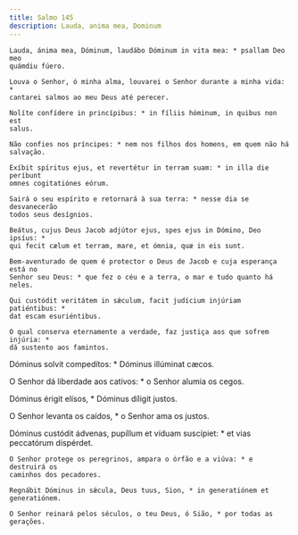 ```yaml
---
title: Salmo 145
description: Lauda, anima mea, Dominum
---
```


<div class="side-by-side not-content">

    Lauda, ánima mea, Dóminum, laudábo Dóminum in vita mea: * psallam Deo meo
    quámdiu fúero.

    Louva o Senhor, ó minha alma, louvarei o Senhor durante a minha vida: *
    cantarei salmos ao meu Deus até perecer.

    Nolíte confídere in princípibus: * in fíliis hóminum, in quibus non est
    salus.

    Não confies nos príncipes: * nem nos filhos dos homens, em quem não há
    salvação.

    Exíbit spíritus ejus, et revertétur in terram suam: * in illa die períbunt
    omnes cogitatiónes eórum.

    Sairá o seu espírito e retornará à sua terra: * nesse dia se desvanecerão
    todos seus desígnios.

    Beátus, cujus Deus Jacob adjútor ejus, spes ejus in Dómino, Deo ipsíus: *
    qui fecit cælum et terram, mare, et ómnia, quæ in eis sunt.

    Bem-aventurado de quem é protector o Deus de Jacob e cuja esperança está no
    Senhor seu Deus: * que fez o céu e a terra, o mar e tudo quanto há neles.

    Qui custódit veritátem in sǽculum, facit judícium injúriam patiéntibus: *
    dat escam esuriéntibus.

    O qual conserva eternamente a verdade, faz justiça aos que sofrem injúria: *
    dá sustento aos famintos.
  </span>

Dóminus solvit compedítos: * Dóminus illúminat cæcos.

O Senhor dá liberdade aos cativos: * o Senhor alumia os cegos.

Dóminus érigit elísos, * Dóminus díligit justos.

O Senhor levanta os caídos, * o Senhor ama os justos.

  <span>
    Dóminus custódit ádvenas, pupíllum et víduam suscípiet: * et vias peccatórum
    dispérdet.

    O Senhor protege os peregrinos, ampara o órfão e a viúva: * e destruirá os
    caminhos dos pecadores.

    Regnábit Dóminus in sǽcula, Deus tuus, Sion, * in generatiónem et
    generatiónem.

    O Senhor reinará pelos séculos, o teu Deus, ó Sião, * por todas as gerações.

</div>
